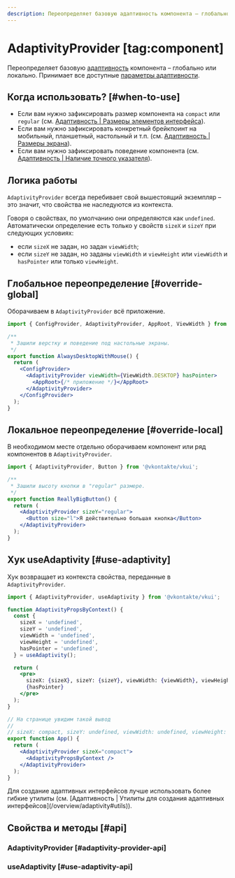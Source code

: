 ```yaml
---
description: Переопределяет базовую адаптивность компонента – глобально или локально.
---
```


<Overview group="configuration">

# AdaptivityProvider [tag:component]

Переопределяет базовую [адаптивность](/overview/adaptivity) компонента – глобально или локально. Принимает все доступные
[параметры адаптивности](/overview/adaptivity#adaptivity-props).

</Overview>

## Когда использовать? [#when-to-use]

- Если вам нужно зафиксировать размер компонента на `compact` или `regular` (см. [Адаптивность | Размеры элементов интерфейса](/overview/adaptivity#sizes)).
- Если вам нужно зафиксировать конкретный брейкпоинт на мобильный, планшетный, настольный и т.п. (см. [Адаптивность | Размеры экрана](/overview/adaptivity#breakpoints)).
- Если вам нужно зафиксировать поведение компонента (см. [Адаптивность | Наличие точного указателя](/overview/adaptivity#pointer)).

## Логика работы

`AdaptivityProvider` всегда перебивает свой вышестоящий экземпляр – это значит, что свойства не наследуются из контекста.

Говоря о свойствах, по умолчанию они определяются как `undefined`. Автоматически определение есть только у свойств `sizeX` и `sizeY`
при следующих условиях:

- если `sizeX` не задан, но задан `viewWidth`;
- если `sizeY` не задан, но заданы `viewWidth` и `viewHeight` или `viewWidth` и `hasPointer` или только `viewHeight`.

## Глобальное переопределение [#override-global]

Оборачиваем в `AdaptivityProvider` всё приложение.

```jsx filename="index.js" {9}
import { ConfigProvider, AdaptivityProvider, AppRoot, ViewWidth } from '@vkontakte/vkui';

/**
 * Зашили верстку и поведение под настольные экраны.
 */
export function AlwaysDesktopWithMouse() {
  return (
    <ConfigProvider>
      <AdaptivityProvider viewWidth={ViewWidth.DESKTOP} hasPointer>
        <AppRoot>{/* приложение */}</AppRoot>
      </AdaptivityProvider>
    </ConfigProvider>
  );
}
```

## Локальное переопределение [#override-local]

В необходимом месте отдельно оборачиваем компонент или ряд компонентов в `AdaptivityProvider`.

```jsx {8}
import { AdaptivityProvider, Button } from '@vkontakte/vkui';

/**
 * Зашили высоту кнопки в "regular" размере.
 */
export function ReallyBigButton() {
  return (
    <AdaptivityProvider sizeY="regular">
      <Button size="l">Я действительно большая кнопка</Button>
    </AdaptivityProvider>
  );
}
```

## Хук useAdaptivity [#use-adaptivity]

Хук возвращает из контекста свойства, переданные в `AdaptivityProvider`.

```jsx filename="example.jsx"
import { AdaptivityProvider, useAdaptivity } from '@vkontakte/vkui';

function AdaptivityPropsByContext() {
  const {
    sizeX = 'undefined',
    sizeY = 'undefined',
    viewWidth = 'undefined',
    viewHeight = 'undefined',
    hasPointer = 'undefined',
  } = useAdaptivity();

  return (
    <pre>
      sizeX: {sizeX}, sizeY: {sizeY}, viewWidth: {viewWidth}, viewHeight: {viewHeight}, hasPointer:{' '}
      {hasPointer}
    </pre>
  );
}

// На странице увидим такой вывод
//
// sizeX: compact, sizeY: undefined, viewWidth: undefined, viewHeight: undefined, hasPointer: undefined
export function App() {
  return (
    <AdaptivityProvider sizeX="compact">
      <AdaptivityPropsByContext />
    </AdaptivityProvider>
  );
}
```

<Callout>
  Для создание адаптивных интерфейсов лучше использовать более гибкие утилиты (см. [Адаптивность |
  Утилиты для создания адаптивных интерфейсов](/overview/adaptivity#utils)).
</Callout>

## Свойства и методы [#api]

<PropsTable name="AdaptivityProvider">

### AdaptivityProvider [#adaptivity-provider-api]

### useAdaptivity [#use-adaptivity-api]

</PropsTable>
